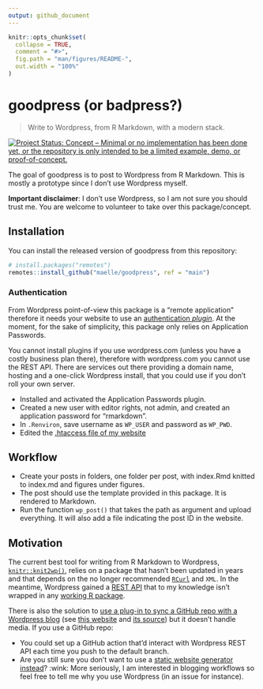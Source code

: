 ```yaml
---
output: github_document
---
```


<!-- README.md is generated from README.Rmd. Please edit that file -->

```r
knitr::opts_chunk$set(
  collapse = TRUE,
  comment = "#>",
  fig.path = "man/figures/README-",
  out.width = "100%"
)
```

# goodpress (or badpress?)

> Write to Wordpress, from R Markdown, with a modern stack.

<!-- badges: start -->
[![Project Status: Concept – Minimal or no implementation has been done yet, or the repository is only intended to be a limited example, demo, or proof-of-concept.](https://www.repostatus.org/badges/latest/concept.svg)](https://www.repostatus.org/#concept)
<!-- badges: end -->

The goal of goodpress is to post to Wordpress from R Markdown.
This is mostly a prototype since I don't use Wordpress myself.

**Important disclaimer**: I don't use Wordpress, so I am not sure you should trust me.
You are welcome to volunteer to take over this package/concept.

## Installation

You can install the released version of goodpress from this repository:

``` r
# install.packages("remotes")
remotes::install_github("maelle/goodpress", ref = "main")
```

### Authentication

From Wordpress point-of-view this package is a "remote application" therefore it needs your website to use an [authentication _plugin_](https://developer.wordpress.org/rest-api/using-the-rest-api/authentication/#authentication-plugins).
At the moment, for the sake of simplicity, this package only relies on Application Passwords.

You cannot install plugins if you use wordpress.com (unless you have a costly business plan there), therefore with wordpress.com you cannot use the REST API.
There are services out there providing a domain name, hosting and a one-click Wordpress install, that you could use if you don't roll your own server.

* Installed and activated the Application Passwords plugin.
* Created a new user with editor rights, not admin, and created an application password for "rmarkdown".
* In `.Renviron`, save username as `WP_USER` and password as `WP_PWD`.
* Edited the [.htaccess file of my website](https://github.com/georgestephanis/application-passwords/wiki/Basic-Authorization-Header----Missing)

## Workflow

* Create your posts in folders, one folder per post, with index.Rmd knitted to index.md and figures under figures.
* The post should use the template provided in this package. It is rendered to Markdown.
* Run the function `wp_post()` that takes the path as argument and upload everything. It will also add a file indicating the post ID in the website.

## Motivation

The current best tool for writing from R Markdown to Wordpress, [`knitr::knit2wp()`](http://tobiasdienlin.com/2019/03/08/how-to-publish-a-blog-post-on-wordpress-using-rmarkdown/), relies on a package that hasn't been updated in years and that depends on the no longer recommended [`RCurl`](https://frie.codes/curl-vs-rcurl/) and `XML`.
In the meantime, Wordpress gained a [REST API](https://developer.wordpress.org/rest-api/) that to my knowledge isn't wrapped in any [working R package](https://github.com/jaredlander/wordpressr).

There is also the solution to [use a plug-in to sync a GitHub repo with a Wordpress blog](https://github.com/mAAdhaTTah/wordpress-github-sync/) (see [this website](https://abcdr.thinkr.fr/soumettre-un-article/) and [its source](https://github.com/ThinkR-open/abcdR)) but it doesn't handle media.
If you use a GitHub repo:

* You could set up a GitHub action that'd interact with Wordpress REST API each time you push to the default branch.
* Are you still sure you don't want to use a [static website generator instead](https://gohugo.io/tools/migrations/)? :wink: More seriously, I am interested in blogging workflows so feel free to tell me why you use Wordpress (in an issue for instance).
